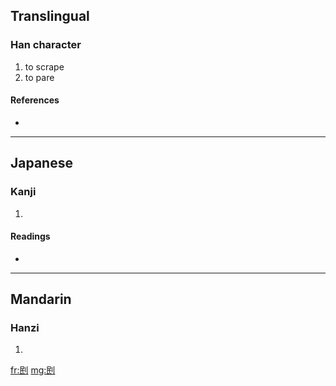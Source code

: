 ==Translingual==

===Han character===
{{Han char|rn=18|rad=刀|as=05|sn=7|four=7270<sub>0</sub>|canj=口心中弓 (RPLN)}}

# to scrape
# to pare

====References====
* {{Han ref|kx=0138.060|dkj=01918|dj=0311.070|hdz=10331.070|uh=5221|ud=21025|bh=CA6E|bd=51822}}

----

==Japanese==

===Kanji===
{{ja-kanji|grade=|rs=刀05}}

# {{defn|Japanese}}

====Readings====
* {{ja-readings|on=[[びん]] (bin), [[みん]] (min)|kun=[[けずる]] (kezuru)}}

----

==Mandarin==

===Hanzi===
{{cmn-hanzi|pin=[[mǐn]] ([[min3]])|wg=min<sup>3</sup>}}

# {{defn|Mandarin}}

[[fr:刡]]
[[mg:刡]]